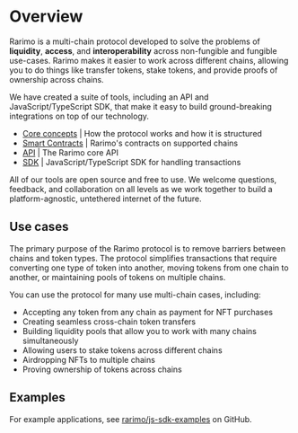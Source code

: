 ---
---

# Overview

Rarimo is a multi-chain protocol developed to solve the problems of **liquidity**, **access**, and **interoperability** across non-fungible and fungible use-cases.
Rarimo makes it easier to work across different chains, allowing you to do things like transfer tokens, stake tokens, and provide proofs of ownership across chains.

We have created a suite of tools, including an API and JavaScript/TypeScript SDK, that make it easy to build ground-breaking integrations on top of our technology.

- [Core concepts](./architecture) | How the protocol works and how it is structured
- [Smart Contracts](./reference/contracts) | Rarimo's contracts on supported chains
- [API](./api) | The Rarimo core API
- [SDK](./sdk) | JavaScript/TypeScript SDK for handling transactions

All of our tools are open source and free to use.
We welcome questions, feedback, and collaboration on all levels as we work together to build a platform-agnostic, untethered internet of the future.

## Use cases

The primary purpose of the Rarimo protocol is to remove barriers between chains and token types.
The protocol simplifies transactions that require converting one type of token into another, moving tokens from one chain to another, or maintaining pools of tokens on multiple chains.

You can use the protocol for many use multi-chain cases, including:

- Accepting any token from any chain as payment for NFT purchases
- Creating seamless cross-chain token transfers
- Building liquidity pools that allow you to work with many chains simultaneously
- Allowing users to stake tokens across different chains
- Airdropping NFTs to multiple chains
- Proving ownership of tokens across chains

## Examples

For example applications, see [rarimo/js-sdk-examples](https://github.com/rarimo/js-sdk-examples/) on GitHub.
